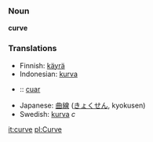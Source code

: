 === Noun ===
'''curve'''

=== Translations ===
*Finnish: [[käyrä]]
*Indonesian: [[kurva]]
*{{ga}}:: [[cuar]]
*Japanese: [[曲線]] ([[きょくせん]], kyokusen)
*Swedish: [[kurva]] ''c''

[[it:curve]]
[[pl:Curve]]